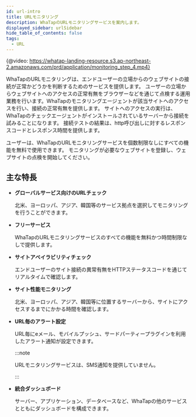 ```yaml
---
id: url-intro
title: URLモニタリング
description: WhaTapのURLモニタリングサービスを案内します。
displayed_sidebar: urlSidebar
hide_table_of_contents: false
tags:
  - URL
---
```


{@video: https://whatap-landing-resource.s3.ap-northeast-2.amazonaws.com/prd/application/monitoring_step_4.mp4}

WhaTapのURLモニタリングは、エンドユーザーの立場からのウェブサイトの接続が正常かどうかを判断するためのサービスを提供します。 ユーザーの立場からウェブサイトへのアクセスの正常有無をブラウザーなどを通じて点検する運用業務を行います。WhaTapのモニタリングエージェントが該当サイトへのアクセスを行い、接続の正常有無を提供します。 サイトへのアクセスの実行は、WhaTapのチェックエージェントがインストールされているサーバーから接続を試みることになります。 接続テストの結果は、http呼び出しに対するレスポンスコードとレスポンス時間を提供します。 

ユーザーは、WhaTapのURLモニタリングサービスを個数制限なしにすべての機能を無料で使用できます。 モニタリングが必要なウェブサイトを登録し、ウェブサイトの点検を開始してください。 

## 主な特長

-   **グローバルサービス向けのURLチェック**

    北米、ヨーロッパ、アジア、韓国等のサービス拠点を選択してモニタリングを行うことができます。

-   **フリーサービス**

    WhaTapのURLモニタリングサービスのすべての機能を無料かつ時間制限なしで提供します。

-   **サイトアベイラビリティチェック**

    エンドユーザーのサイト接続の異常有無をHTTPステータスコードを通じてリアルタイムで確認します。

-   **サイト性能モニタリング**

    北米、ヨーロッパ、アジア、韓国等に位置するサーバーから、サイトにアクセスするまでにかかる時間を確認します。

-   **URL毎のアラート設定**

    URL毎にeメール、モバイルプッシュ、サードパーティープラグインを利用したアラート通知が設定できます。

    :::note

    URLモニタリングサービスは、SMS通知を提供していません。

    :::

-   **統合ダッシュボード**

    サーバー、アプリケーション、データベースなど、WhaTapの他のサービスとともにダッシュボードを構成できます。         
